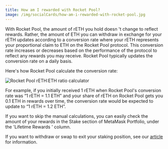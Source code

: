 ```yaml
---
title: How am I rewarded with Rocket Pool?
image: /img/socialCards/how-am-i-rewarded-with-rocket-pool.jpg
---
```



<CustomLayout />

With Rocket Pool, the amount of rETH you hold doesn 't change to reflect rewards. Rather, the amount of ETH you can withdraw in exchange for your rETH updates according to a conversion rate where your rETH represents your proportional claim to ETH on the Rocket Pool protocol. This conversion rate increases or decreases based on the performance of the protocol to reflect any rewards you may receive. Rocket Pool typically updates the conversion rate on a daily basis.

Here's how Rocket Pool calculate the conversion rate:

<div class="center-container">
  <div class="img-large">
    <img
      src={
        require("../../../../img/metamask-portfolio/stake/pooled-staking/how-am-i-rewarded-with-rocket-pool/Rocket_Pool_rETH-ETH_ratio_calculator.png")
          .default
      }
      alt="Rocket Pool rETH:ETH ratio calculator"
    />
  </div>
</div>

For example, if you initially received 1 rETH when Rocket Pool's conversion rate was “1 rETH = 1.1 ETH” and your share of rETH on Rocket Pool gets you 0.1 ETH in rewards over time, the conversion rate would be expected to update to “1 rETH = 1.2 ETH”.

If you want to skip the manual calculations, you can easily check the amount of your rewards in the Stake section of MetaMask Portfolio, under the 'Lifetime Rewards ' column.

If you want to withdraw or swap to exit your staking position, see our [article](/metamask-portfolio/stake/pooled-staking/how-do-i-withdraw-my-stake-and-rewards) for information.
